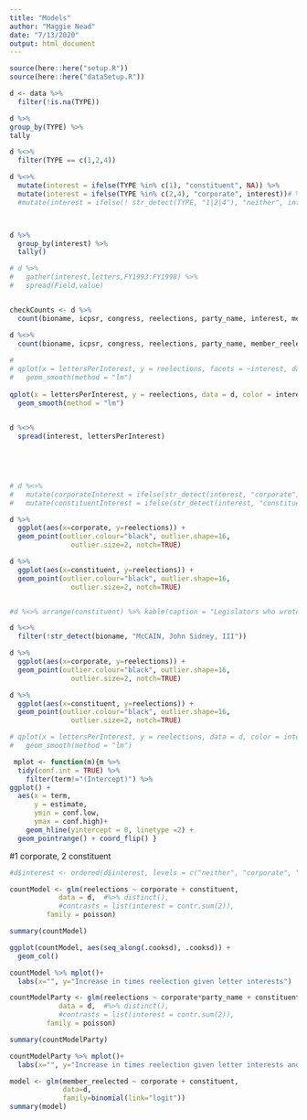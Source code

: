 ```yaml
---
title: "Models"
author: "Maggie Nead"
date: "7/13/2020"
output: html_document
---
```


```r
source(here::here("setup.R"))
source(here::here("dataSetup.R"))
```

```r
d <- data %>%
  filter(!is.na(TYPE))

d %>%
group_by(TYPE) %>%
tally

d %<>%
  filter(TYPE == c(1,2,4))

d %<>%
  mutate(interest = ifelse(TYPE %in% c(1), "constituent", NA)) %>%
  mutate(interest = ifelse(TYPE %in% c(2,4), "corporate", interest))# %>%
  #mutate(interest = ifelse(! str_detect(TYPE, "1|2|4"), "neither", interest))



d %>%
  group_by(interest) %>%
  tally()

# d %>%
#   gather(interest,letters,FY1993:FY1998) %>%
#   spread(Field,value)


checkCounts <- d %>%
  count(bioname, icpsr, congress, reelections, party_name, interest, member_reelected, name = "lettersPerInterest")

d %<>%
  count(bioname, icpsr, congress, reelections, party_name, member_reelected, interest, name = "lettersPerInterest")
 
# 
# qplot(x = lettersPerInterest, y = reelections, facets = ~interest, data = d, na.rm = TRUE) +
#   geom_smooth(method = "lm")
 
qplot(x = lettersPerInterest, y = reelections, data = d, color = interest) +
  geom_smooth(method = "lm") 
  

d %<>% 
  spread(interest, lettersPerInterest)
 

 


# d %<>% 
#   mutate(corporateInterest = ifelse(str_detect(interest, "corporate"), lettersPerInterest, 0)) %>%
#   mutate(constituentInterest = ifelse(str_detect(interest, "constituent"), lettersPerInterest, 0))


```

```r
d %>%
  ggplot(aes(x=corporate, y=reelections)) + 
  geom_point(outlier.colour="black", outlier.shape=16,
               outlier.size=2, notch=TRUE) 

d %>%
  ggplot(aes(x=constituent, y=reelections)) + 
  geom_point(outlier.colour="black", outlier.shape=16,
               outlier.size=2, notch=TRUE) 


#d %<>% arrange(constituent) %>% kable(caption = "Legislators who wrote the most letters to FERC")

d %<>%
  filter(!str_detect(bioname, "McCAIN, John Sidney, III"))

d %>%
  ggplot(aes(x=corporate, y=reelections)) + 
  geom_point(outlier.colour="black", outlier.shape=16,
               outlier.size=2, notch=TRUE) 

d %>%
  ggplot(aes(x=constituent, y=reelections)) + 
  geom_point(outlier.colour="black", outlier.shape=16,
               outlier.size=2, notch=TRUE) 

# qplot(x = lettersPerInterest, y = reelections, data = d, color = interest) +
#   geom_smooth(method = "lm") 


```

```r
 mplot <- function(m){m %>%
  tidy(conf.int = TRUE) %>%
    filter(term!="(Intercept)") %>%
ggplot() + 
  aes(x = term,
      y = estimate, 
      ymin = conf.low, 
      ymax = conf.high)+ 
    geom_hline(yintercept = 0, linetype =2) + 
  geom_pointrange() + coord_flip() }

```

#1 corporate, 2 constituent
```r
#d$interest <- ordered(d$interest, levels = c("neither", "corporate", "constituent"))

countModel <- glm(reelections ~ corporate + constituent, 
            data = d,  #%>% distinct(), 
            #contrasts = list(interest = contr.sum(2)),
         family = poisson)  

summary(countModel)

ggplot(countModel, aes(seq_along(.cooksd), .cooksd)) +
  geom_col()

countModel %>% mplot()+
  labs(x="", y="Increase in times reelection given letter interests")


```


```r
countModelParty <- glm(reelections ~ corporate*party_name + constituent*party_name, 
            data = d,  #%>% distinct(), 
            #contrasts = list(interest = contr.sum(2)),
         family = poisson)  

summary(countModelParty)

countModelParty %>% mplot()+
  labs(x="", y="Increase in times reelection given letter interests and party")
```


```r

model <- glm(member_reelected ~ corporate + constituent, 
             data=d, 
             family=binomial(link="logit"))
summary(model)




```












